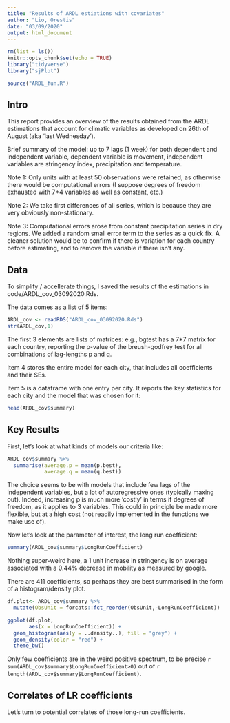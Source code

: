 ```yaml
---
title: "Results of ARDL estiations with covariates"
author: "Lio, Orestis"
date: "03/09/2020"
output: html_document
---
```


```r
rm(list = ls())
knitr::opts_chunk$set(echo = TRUE)
library("tidyverse")
library("sjPlot")

source("ARDL_fun.R")

```

## Intro

This report provides an overview of the results obtained from the ARDL estimations that account for climatic variables as developed on 26th of August (aka 'last Wednesday').

Brief summary of the model: up to 7 lags (1 week) for both dependent and independent variable, dependent variable is movement, independent variables are stringency index, precipitation and temperature. 

Note 1: Only units with at least 50 observations were retained, as otherwise there would be computational errors (I suppose degrees of freedom exhausted with 7*4 variables as well as constant, etc.)

Note 2: We take first differences of all series, which is because they are very obviously non-stationary.

Note 3: Computational errors arose from constant precipitation series in dry regions. We added a random small error term to the series as a quick fix. A cleaner solution would be to confirm if there is variation for each country before estimating, and to remove the variable if there isn't any.

## Data

To simplify / accellerate things, I saved the results of the estimations in code/ARDL_cov_03092020.Rds.

The data comes as a list of 5 items:

```r

ARDL_cov <- readRDS("ARDL_cov_03092020.Rds")
str(ARDL_cov,1)

```
The first 3 elements are lists of matrices: e.g., bgtest has a 7*7 matrix for each country, reporting the p-value of the breush-godfrey test for all combinations of lag-lengths p and q.

Item 4 stores the entire model for each city, that includes all coefficients and their SEs.

Item 5 is a dataframe with one entry per city. It reports the key statistics for each city and the model that was chosen for it:

```r

head(ARDL_cov$summary)

```


## Key Results

First, let's look at what kinds of models our criteria like:

```r

ARDL_cov$summary %>%
  summarise(average.p = mean(p.best),
            average.q = mean(q.best))

```


The choice seems to be with models that include few lags of the independent variables, but a lot of autoregressive ones (typically maxing out). Indeed, increasing p is much more 'costly' in terms if degrees of freedom, as it applies to 3 variables. This could in principle be made more flexible, but at a high cost (not readily implemented in the functions we make use of).

Now let's look at the parameter of interest, the long run coefficient:

```r

summary(ARDL_cov$summary$LongRunCoefficient)
```

Nothing super-weird here, a 1 unit increase in stringency is on average associated with a 0.44% decrease in mobility as measured by google.

There are 411 coefficients, so perhaps they are best summarised in the form of a histogram/density plot.



```r
df.plot<- ARDL_cov$summary %>%
  mutate(ObsUnit = forcats::fct_reorder(ObsUnit,-LongRunCoefficient))

ggplot(df.plot,
       aes(x = LongRunCoefficient)) + 
  geom_histogram(aes(y = ..density..), fill = "grey") +
  geom_density(color = "red") +
  theme_bw() 

```

Only few coefficients are in the weird positive spectrum, to be precise `r sum(ARDL_cov$summary$LongRunCoefficient>0)` out of `r length(ARDL_cov$summary$LongRunCoefficient)`.

## Correlates of LR coefficients

Let's turn to potential correlates of those long-run coefficients.


